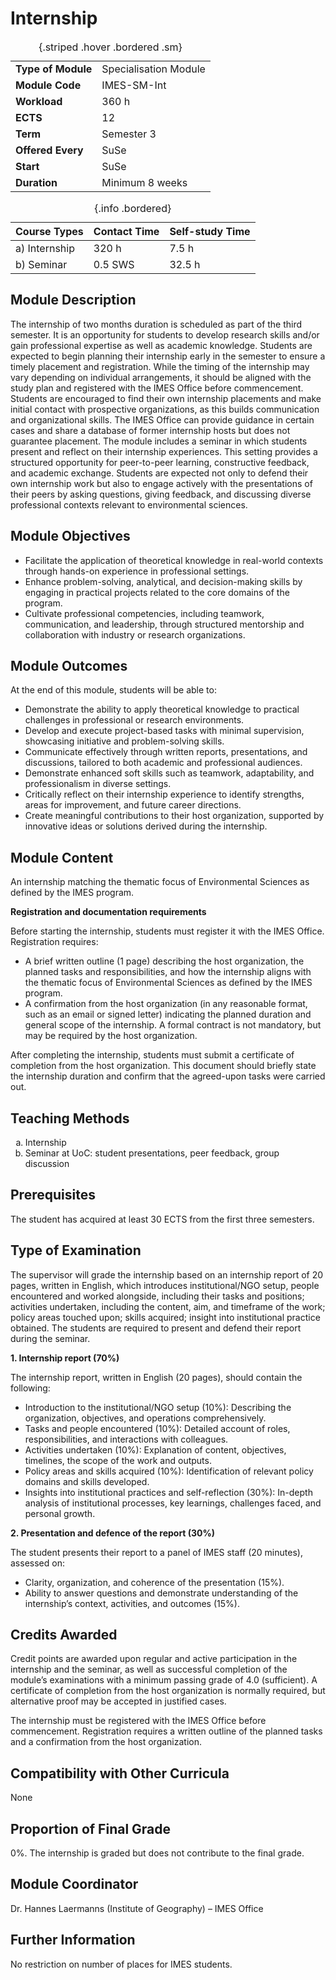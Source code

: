 # Internship {.unnumbered}


| | |
|----|---|
| **Type of Module** | Specialisation Module |
| **Module Code** | IMES-SM-Int |
| **Workload** | 360 h |
| **ECTS** | 12 |
| **Term** | Semester 3 |
| **Offered Every** | SuSe |
| **Start** | SuSe |
| **Duration** | Minimum 8 weeks |
: {.striped .hover .bordered .sm}

| Course Types | Contact Time | Self-study Time | 
|----|---|---|
a) Internship | 320 h | 7.5 h
b) Seminar | 0.5 SWS | 32.5 h |
: {.info .bordered}






## Module Description

The internship of two months duration is scheduled as part of the third semester. It is an opportunity for students to develop research skills and/or gain professional expertise as well as academic knowledge. Students are expected to begin planning their internship early in the semester to ensure a timely placement and registration. While the timing of the internship may vary depending on individual arrangements, it should be aligned with the study plan and registered with the IMES Office before commencement. Students are encouraged to find their own internship placements and make initial contact with prospective organizations, as this builds communication and organizational skills. The IMES Office can provide guidance in certain cases and share a database of former internship hosts but does not guarantee placement. The module includes a seminar in which students present and reflect on their internship experiences. This setting provides a structured opportunity for peer-to-peer learning, constructive feedback, and academic exchange. Students are expected not only to defend their own internship work but also to engage actively with the presentations of their peers by asking questions, giving feedback, and discussing diverse professional contexts relevant to environmental sciences.

## Module Objectives

- Facilitate the application of theoretical knowledge in real-world contexts through hands-on experience in professional settings.
- Enhance problem-solving, analytical, and decision-making skills by engaging in practical projects related to the core domains of the program.
- Cultivate professional competencies, including teamwork, communication, and leadership, through structured mentorship and collaboration with industry or research organizations.

## Module Outcomes

At the end of this module, students will be able to:

- Demonstrate the ability to apply theoretical knowledge to practical challenges in professional or research environments.
- Develop and execute project-based tasks with minimal supervision, showcasing initiative and problem-solving skills.
- Communicate effectively through written reports, presentations, and discussions, tailored to both academic and professional audiences.
- Demonstrate enhanced soft skills such as teamwork, adaptability, and professionalism in diverse settings.
- Critically reflect on their internship experience to identify strengths, areas for improvement, and future career directions.
- Create meaningful contributions to their host organization, supported by innovative ideas or solutions derived during the internship.

## Module Content

An internship matching the thematic focus of Environmental Sciences as defined by the IMES program.

**Registration and documentation requirements**

Before starting the internship, students must register it with the IMES Office. Registration requires:

- A brief written outline (1 page) describing the host organization, the planned tasks and responsibilities, and how the internship aligns with the thematic focus of Environmental Sciences as defined by the IMES program.
- A confirmation from the host organization (in any reasonable format, such as an email or signed letter) indicating the planned duration and general scope of the internship. A formal contract is not mandatory, but may be required by the host organization.

After completing the internship, students must submit a certificate of completion from the host organization. This document should briefly state the internship duration and confirm that the agreed-upon tasks were carried out.


## Teaching Methods

a) Internship  
b) Seminar at UoC: student presentations, peer feedback, group discussion

## Prerequisites

The student has acquired at least 30 ECTS from the first three semesters.

## Type of Examination

The supervisor will grade the internship based on an internship report of 20 pages, written in English, which introduces institutional/NGO setup, people encountered and worked alongside, including their tasks and positions; activities undertaken, including the content, aim, and timeframe of the work; policy areas touched upon; skills acquired; insight into institutional practice obtained. The students are required to present and defend their report during the seminar.

**1. Internship report (70%)**

The internship report, written in English (20 pages), should contain the following:

- Introduction to the institutional/NGO setup (10%): Describing the organization, objectives, and operations comprehensively.
- Tasks and people encountered (10%): Detailed account of roles, responsibilities, and interactions with colleagues.
- Activities undertaken (10%): Explanation of content, objectives, timelines, the scope of the work and outputs.
- Policy areas and skills acquired (10%): Identification of relevant policy domains and skills developed.
- Insights into institutional practices and self-reflection (30%): In-depth analysis of institutional processes, key learnings, challenges faced, and personal growth.

**2. Presentation and defence of the report (30%)**

The student presents their report to a panel of IMES staff (20 minutes), assessed on:

- Clarity, organization, and coherence of the presentation (15%).
- Ability to answer questions and demonstrate understanding of the internship’s context, activities, and outcomes (15%).

## Credits Awarded

Credit points are awarded upon regular and active participation in the internship and the seminar, as well as successful completion of the module's examinations with a minimum passing grade of 4.0 (sufficient). A certificate of completion from the host organization is normally required, but alternative proof may be accepted in justified cases.

The internship must be registered with the IMES Office before commencement. Registration requires a written outline of the planned tasks and a confirmation from the host organization.

## Compatibility with Other Curricula

None

## Proportion of Final Grade

0%. The internship is graded but does not contribute to the final grade.

## Module Coordinator

Dr. Hannes Laermanns (Institute of Geography) – IMES Office

## Further Information

No restriction on number of places for IMES students.
